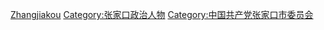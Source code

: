 [[Category:河北省地级市市委书记|Zhangjiakou]]
[[Category:张家口政治人物|Category:张家口政治人物]]
[[Category:中国共产党张家口市委员会|Category:中国共产党张家口市委员会]]